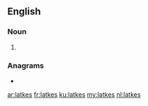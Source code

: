 ==English==

===Noun===
{{head|en|noun plural form}}

# {{plural of|latke|lang=en}}

===Anagrams===
* {{l|en|ketals}}

[[ar:latkes]]
[[fr:latkes]]
[[ku:latkes]]
[[my:latkes]]
[[nl:latkes]]